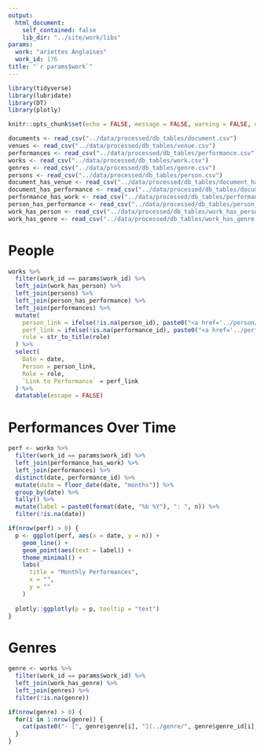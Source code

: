 ```yaml
---
output:
  html_document:
    self_contained: false
    lib_dir: "../site/work/libs"
params:
  work: "ariettes Anglaises"
  work_id: 176
title: "`r params$work`"
---
```


```r
library(tidyverse)
library(lubridate)
library(DT)
library(plotly)

knitr::opts_chunk$set(echo = FALSE, message = FALSE, warning = FALSE, error = FALSE)

documents <- read_csv("../data/processed/db_tables/document.csv")
venues <- read_csv("../data/processed/db_tables/venue.csv")
performances <- read_csv("../data/processed/db_tables/performance.csv", col_types = "cncccccccD")
works <- read_csv("../data/processed/db_tables/work.csv")
genres <- read_csv("../data/processed/db_tables/genre.csv")
persons <- read_csv("../data/processed/db_tables/person.csv")
document_has_venue <- read_csv("../data/processed/db_tables/document_has_venue.csv")
document_has_performance <- read_csv("../data/processed/db_tables/document_has_performance.csv")
performance_has_work <- read_csv("../data/processed/db_tables/performance_has_work.csv")
person_has_performance <- read_csv("../data/processed/db_tables/person_has_performance.csv")
work_has_person <- read_csv("../data/processed/db_tables/work_has_person.csv")
work_has_genre <- read_csv("../data/processed/db_tables/work_has_genre.csv")

```

# People
```r
works %>%
  filter(work_id == params$work_id) %>%
  left_join(work_has_person) %>%
  left_join(persons) %>%
  left_join(person_has_performance) %>%
  left_join(performances) %>%
  mutate(
    person_link = ifelse(!is.na(person_id), paste0("<a href='../person/", person_id, ".html'>", person, "</a>"), ""),
    perf_link = ifelse(!is.na(performance_id), paste0("<a href='../performance/", performance_id, ".html'>Performance</a>"), ""),
    role = str_to_title(role)
  ) %>%
  select(
    Date = date,
    Person = person_link,
    Role = role,
    `Link to Performance` = perf_link
  ) %>%
  datatable(escape = FALSE)
```

# Performances Over Time
```r
perf <- works %>%
  filter(work_id == params$work_id) %>%
  left_join(performance_has_work) %>%
  left_join(performances) %>%
  distinct(date, performance_id) %>%
  mutate(date = floor_date(date, "months")) %>%
  group_by(date) %>%
  tally() %>%
  mutate(label = paste0(format(date, "%b %Y"), ": ", n)) %>%
  filter(!is.na(date))

if(nrow(perf) > 0) {
  p <- ggplot(perf, aes(x = date, y = n)) + 
    geom_line() +
    geom_point(aes(text = label)) +
    theme_minimal() +
    labs(
      title = "Monthly Performances",
      x = "",
      y = ""
    ) 
  
  plotly::ggplotly(p = p, tooltip = "text")
}

```

# Genres
```r
genre <- works %>%
  filter(work_id == params$work_id) %>%
  left_join(work_has_genre) %>%
  left_join(genres) %>%
  filter(!is.na(genre))
```

```r
if(nrow(genre) > 0) {
  for(i in 1:nrow(genre)) {
    cat(paste0("- [", genre$genre[i], "](../genre/", genre$genre_id[i], ".html)"), sep = "\n")  
  }
}

```